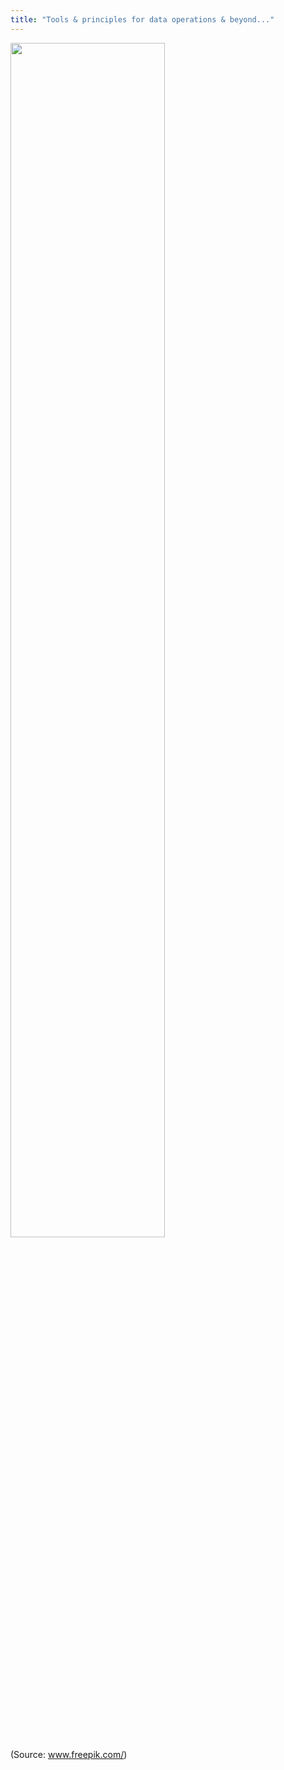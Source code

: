 ```yaml
---
title: "Tools & principles for data operations & beyond..."
---
```


![](images/cat3_horiz.jpg){width=70%}<br>(Source: [www.freepik.com/](https://www.freepik.com))
